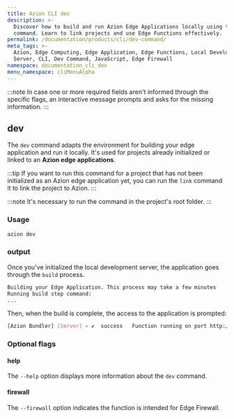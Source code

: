 ```yaml
---
title: Azion CLI dev
description: >-
  Discover how to build and run Azion Edge Applications locally using the dev
  command. Learn to link projects and use Edge Functions effectively.
permalink: /documentation/products/cli/dev-command/
meta_tags: >-
  Azion, Edge Computing, Edge Application, Edge Functions, Local Development
  Server, CLI, Dev Command, JavaScript, Edge Firewall
namespace: documentation_cli_dev
menu_namespace: cliMenuAlpha
---
```



:::note 
In case one or more required fields aren't informed through the specific flags, an interactive message prompts and asks for the missing information.
:::

## dev

The `dev` command adapts the environment for building your edge application and run it locally. It's used for projects already initialized or linked to an **Azion edge applications**.

:::tip
If you want to run this command for a project that has not been initialized as an Azion edge application yet, you can run the `link` command it to link the project to Azion.
:::

<LinkButton link="/en/documentation/products/cli/link-command/" label="link an existing project to Azion" severity="secondary" /> 

:::note 
It's necessary to run the command in the project's root folder.
:::

### Usage

```sh
azion dev
```

### output 

Once you've initialized the local development server, the application goes through the `build` process.

```sh 
Building your Edge Application. This process may take a few minutes
Running build step command:
...
```

Then, when the build is complete, the access to the application is prompted: 

```sh
[Azion Bundler] [Server] › ✔  success   Function running on port http://localhost:3000 
```

### Optional flags

#### help

The `--help` option displays more information about the `dev` command.

#### firewall

The `--firewall` option indicates the function is intended for Edge Firewall.

<LinkButton link="/en/documentation/products/guides/edge-functions/first-steps/" label="edge functions for edge applications" severity="secondary" /> 

<br />

<LinkButton link="/en/documentation/products/secure/edge-firewall/edge-functions/" label="edge functions for edge firewall" severity="secondary" /> 
